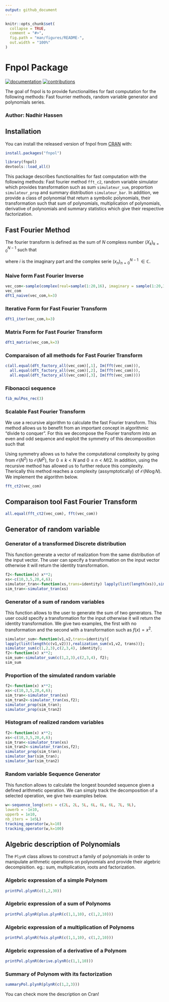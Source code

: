 ```yaml
---
output: github_document
---
```


<!-- README.md is generated from README.Rmd. Please edit that file -->

```r
knitr::opts_chunk$set(
  collapse = TRUE,
  comment = "#>",
  fig.path = "man/figures/README-",
  out.width = "100%"
)
```

# Fnpol Package

<!-- badges: start -->
[![documentation](https://img.shields.io/badge/documentation-fnpol-green.svg)](https://github.com/vincehass/Advanced-Computational-Statistics-and-Functional-Programming/tree/master/1-Fnpol)
[![contributions](https://img.shields.io/badge/contributions-welcome-red.svg)](https://github.com/vincehass/Advanced-Computational-Statistics-and-Functional-Programming/tree/master/1-Fnpol)
<!-- badges: end -->

The goal of fnpol is to provide functionalities for fast computation for the following methods: 
              Fast fourrier methods, random variable generator and polynomials series.

### Author: Nadhir Hassen
## Installation

You can install the released version of fnpol from [CRAN](https://CRAN.R-project.org) with:

``` r
install.packages("fnpol")
```

```r
library(fnpol)
devtools::load_all()
```

This package describes functionalities for fast computation with the following methods: 
Fast fourier method `fft_c2`, random variable simulator which provides transformation such as sum `simulateur_sum`, proportion `simulateur_prop` and summary distribution `simulateur_bar`. In addition, we provide a class of polynomial that return a symbolic polynomials, their transformation such that sum of polynomials, multiplication of polynomials, derivative of polynomials and summary statistics which give their respective factorization.


## Fast Fourier Method
The fourier transform is defined as the sum of $N$ complexs number  $(X_k)_{k=0}^{N-1}$ such that

\begin{equation}
    \begin{split}
X_k = \sum_{n=0}^{N-1}x_n \exp\left(-2\pi i k \frac{n}{N}\right)
    \end{split}
\end{equation}
where $i$ is the imaginary part and the complex serie $(x_n)_{n=0}^{N-1}$  $\in \mathbb{C}$.

### Naive form Fast Fourier Inverse
```r
vec_com<-sample(complex(real=sample(1:20,16), imaginary = sample(1:20,16)),16)
vec_com
dft1_naive(vec_com,k=3)
```

### Iterative Form for Fast Fourier Transform
```r

dft1_iter(vec_com,k=3)
```
### Matrix Form for Fast Fourier Transform
```r

dft1_matrix(vec_com,k=3)
```
### Comparaison of all methods for Fast Fourier Transform
```r
c(all.equal(dft_factory_all(vec_com)[,1], Im(fft(vec_com))),
  all.equal(dft_factory_all(vec_com)[,2], Im(fft(vec_com))),
  all.equal(dft_factory_all(vec_com)[,3], Im(fft(vec_com))))
```




### Fibonacci sequence
```r
fib_mulPos_rec(3)
```
###  Scalable Fast Fourier Transform

We use a recursive algorithm to calculate the fast Fourier transform. This method allows us to benefit from an important concept in algorithmic "divide to conquer". For this we decompose the Fourier transform into an even and odd sequence and exploit the symmetry of this decomposition such that


\begin{equation}
    \begin{split}
X_k &= \sum_{n=0}^{N-1} x_n \cdot e^{-i~2\pi~k~n~/~N} \\
    &= \sum_{m=0}^{N/2-1} x_{2m} \cdot e^{-i~2\pi~k~(2m)~/~N} + \sum_{m=0}^{N/2-1} x_{2m+1} \cdot e^{-i~2\pi~k~(2m+1)~/~N} \\
    &= \sum_{m=0}^{N/2-1} x_{2m} \cdot e^{-i~2\pi~k~m~/~(N/2)} + e^{-i~2\pi~k~/~N} \sum_{m=0}^{N/2-1} x_{2m+1} \cdot e^{-i~2\pi~k~m~/~(N/2)}
    \end{split}
\end{equation}

Using symmetry allows us to halve the computational complexity by going from $\mathcal{O}(N^2)$ to $\mathcal{O}(M^2)$, for $0\leq k < N$ and $0\leq n <M / 2$. In addition, using the recursive method has allowed us to further reduce this complexity. Therically this method reaches a complexity (assymptotically) of $\mathcal{O}(N\log N)$. We implement the algorithm below.

```r
fft_ct2(vec_com)
```

## Comparaison tool Fast Fourier Transform

```r
all.equal(fft_ct2(vec_com), fft(vec_com))
```


## Generator of random variable

### Generator of a transformed Discrete distribution

This function generate a vector of realization from the same distribution of the input vector. The user can specify a transformation on the input vector otherwise it will return the identity transformation.

```r
f2<-function(x) x**2;
xs<-c(10,3,5,20,4,6);
simulator_tran<-function(xs,trans=identity) lapply(list(length(xs)),simulator(xs, trans))
sim_tran<-simulator_tran(xs)
```


### Generator of a sum of random variables
This function allows to the user to generate the sum of two generators. The user could specify a transformation for the input otherwise it will return the identity transformation. We give two examples, the first with no transformation and the second with a transformation such as $f(x) = x^2$.

```r
simulator_sum<-function(v1,v2,trans=identity){
lapply(list(length(c(v1,v2))),realization_sum(v1,v2, trans))};
simulator_sum(c(1,2,3),c(2,3,4), identity);
f2<-function(x) x**2;
sim_sum<-simulator_sum(c(1,2,3),c(2,3,4), f2);
sim_sum
```

### Proportion of the simulated random variable
```r
f2<-function(x) x**2;
xs<-c(10,3,5,20,4,6);
sim_tran<-simulator_tran(xs)
sim_tran2<-simulator_tran(xs,f2);
simulator_prop(sim_tran);
simulator_prop(sim_tran2)
```

### Histogram of realized random variables

```r
f2<-function(x) x**2;
xs<-c(10,3,5,20,4,6);
sim_tran<-simulator_tran(xs)
sim_tran2<-simulator_tran(xs,f2);
simulator_prop(sim_tran);
simulator_bar(sim_tran);
simulator_bar(sim_tran2)
```

### Random variable Sequence Generator 
This function allows to calculate the longest bounded sequence given a defined arithmetic operation. We can simply track the decomposition of a selected operation, we give two examples below.

```r
w<-sequence_long(sets = c(2L, 2L, 5L, 6L, 6L, 6L, 7L, 9L),
lowerb = -1e10,
upperb = 1e10,
nb_iters = 1e5L)
tracking_operator(w,k=10)
tracking_operator(w,k=100)
```

## Algebric description of Polynomials

The `PlynR` class allows to construct a family of polynomials in order to manipulate arithmetic operations on polynomials and provide their algebric decompisition. eg.: sum, multiplication, roots and factorization.

### Algebric expression of a simple Polynom
```r
printPol.plynR(c(1,2,30))
```

### Algebric expression of a sum of Polynoms

```r
printPol.plynR(plus.plynR(c(1,1,10), c(1,2,10)))
```

### Algebric expression of a multiplication of Polynoms

```r
printPol.plynR(fois.plynR(c(1,1,10), c(1,2,10)))
```

### Algebric expression of a derivative of a Polynom

```r
printPol.plynR(derive.plynR(c(1,1,10)))
```


### Summary of Polynom with its factorization

```r
summaryPol.plynR(plynR(c(1,2,3)))
```


You can check more the description on Cran!
